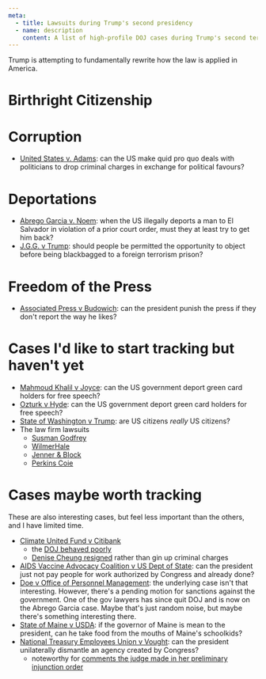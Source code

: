 ```yaml
---
meta:
  - title: Lawsuits during Trump's second presidency
  - name: description
    content: A list of high-profile DOJ cases during Trump's second term.
---
```




<Frame frontmatter={frontmatter}>
Trump is attempting to fundamentally rewrite how the law is applied in America.

# Birthright Citizenship


# Corruption
- [United States v. Adams](/cases/adams): can the US make quid pro quo deals with politicians to drop criminal charges in exchange for political favours?

# Deportations
- [Abrego Garcia v. Noem](/cases/abrego-garcia): when the US illegally deports a man to El Salvador in violation of a prior court order, must they at least try to get him back?
- [J.G.G. v Trump](/cases/jgg-v-trump): should people be permitted the opportunity to object before being blackbagged to a foreign terrorism prison?

# Freedom of the Press

- [Associated Press v Budowich](cases/ap-v-budowich): can the president punish the press if they don't report the way he likes?

# Cases I'd like to start tracking but haven't yet

- [Mahmoud Khalil v Joyce](https://www.courtlistener.com/docket/69757814/khalil-v-joyce/): can the US government deport green card holders for free speech?
- [Ozturk v Hyde](https://www.courtlistener.com/docket/69845539/ozturk-v-hyde/): can the US government deport green card holders for free speech?
- [State of Washington v Trump](https://www.courtlistener.com/docket/69561931/state-of-washington-v-trump/): are US citizens _really_ US citizens?
- The law firm lawsuits
  - [Susman Godfrey](https://www.courtlistener.com/docket/69881953/susman-godfrey-llp-v-executive-office-of-the-president/)
  - [WilmerHale](https://www.courtlistener.com/docket/69807328/wilmer-cutler-pickering-hale-and-dorr-llp-v-executive-office-of-the/)
  - [Jenner & Block](https://www.courtlistener.com/docket/69807126/jenner-block-llp-v-us-department-of-justice/)
  - [Perkins Coie](https://www.courtlistener.com/docket/69725919/perkins-coie-llp-v-us-department-of-justice/)

# Cases maybe worth tracking

These are also interesting cases, but feel less important than the others, and I have limited time.

- [Climate United Fund v Citibank](https://www.courtlistener.com/docket/69718818/climate-united-fund-v-citibank-na/)
  - the [DOJ behaved poorly](https://bsky.app/profile/kathryntewson.bsky.social/post/3lk745f6ma22a)
  - [Denise Cheung resigned](https://www.politico.com/news/2025/02/18/denise-cheung-us-attorneys-office-washington-020363) rather than gin up criminal charges
- [AIDS Vaccine Advocacy Coalition v US Dept of State](https://www.courtlistener.com/docket/69627654/aids-vaccine-advocacy-coalition-v-united-states-department-of-state/): can the president just not pay people for work authorized by Congress and already done?
- [Doe v Office of Personnel Management](https://www.courtlistener.com/docket/69582338/doe-v-office-of-personnel-management/): the underlying case isn't that interesting. However, there's a pending motion for sanctions against the government. One of the gov lawyers has since quit DOJ and is now on the Abrego Garcia case. Maybe that's just random noise, but maybe there's something interesting there.
- [State of Maine v USDA](https://www.courtlistener.com/docket/69853711/state-of-maine-v-united-states-department-of-agriculture/): if the governor of Maine is mean to the president, can he take food from the mouths of Maine's schoolkids?
- [National Treasury Employees Union v Vought](https://www.courtlistener.com/docket/69624423/national-treasury-employees-union-v-vought/): can the president unilaterally dismantle an agency created by Congress?
  - noteworthy for [comments the judge made in her preliminary injunction order](https://bsky.app/profile/dnelsonorl.bsky.social/post/3llhtcwvpu22n)

</Frame>
